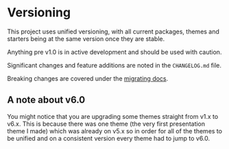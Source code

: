 <SEO
  title="Versioning"
  description="Information about version control in Gatsby Theme Catalyst so you can understand when a theme is considered stable and ready for use versus when it is in development. Gatsby Theme Catalyst is an opinionated set of integrated themes and starters to accelerate your next Gatsby project."
/>

# Versioning

This project uses unified versioning, with all current packages, themes and starters being at the same version once they are stable.

Anything pre v1.0 is in active development and should be used with caution.

Significant changes and feature additions are noted in the `CHANGELOG.md` file.

Breaking changes are covered under the [migrating docs](/docs/migrating/).

## A note about v6.0

You might notice that you are upgrading some themes straight from v1.x to v6.x. This is because there was one theme (the very first presentation theme I made) which was already on v5.x so in order for all of the themes to be unified and on a consistent version every theme had to jump to v6.0.
